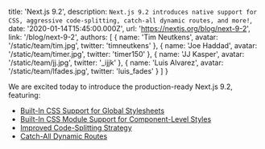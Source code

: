   title: 'Next.js 9.2',
  description: `Next.js 9.2 introduces native support for CSS, aggressive code-splitting, catch-all dynamic routes, and more!`,
  date: '2020-01-14T15:45:00.000Z',
  url: 'https://nextjs.org/blog/next-9-2',
  link: '/blog/next-9-2',
  authors: [
    {
      name: 'Tim Neutkens',
      avatar: '/static/team/tim.jpg',
      twitter: 'timneutkens'
    },
    {
      name: 'Joe Haddad',
      avatar: '/static/team/timer.jpg',
      twitter: 'timer150'
    },
    {
      name: 'JJ Kasper',
      avatar: '/static/team/jj.jpg',
      twitter: '_ijjk'
    },
    {
      name: 'Luis Alvarez',
      avatar: '/static/team/lfades.jpg',
      twitter: 'luis_fades'
    }
  ]
}

We are excited today to introduce the production-ready Next.js 9.2, featuring:

- [Built-In CSS Support for Global Stylesheets](#built-in-css-support-for-global-stylesheets)
- [Built-In CSS Module Support for Component-Level Styles](#built-in-css-support-for-global-stylesheets)
- [Improved Code-Splitting Strategy](#improved-code-splitting-strategy)
- [Catch-All Dynamic Routes](#catch-all-dynamic-routes)
